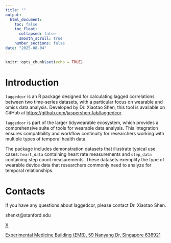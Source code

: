 ```yaml
---
title: ""
output: 
  html_document:
    toc: false
    toc_float:
      collapsed: false
      smooth_scroll: true
    number_sections: false
date: "2025-08-04"
---
```


```r
knitr::opts_chunk$set(echo = TRUE)
```

# Introduction

`laggedcor` is an R package designed for calculating lagged correlations between two time-series datasets, with a particular focus on wearable and omics data analysis. Developed by Dr. Xiaotao Shen, this tool is available on GitHub at [https://github.com/jaspershen-lab/laggedcor](https://github.com/jaspershen-lab/laggedcor).

`laggedcor` is part of the larger tidywearable ecosystem, which provides a comprehensive suite of tools for wearable data analysis. This integration ensures compatibility and workflow continuity for researchers working with multiple types of temporal health data.

The package includes demonstration datasets that illustrate typical use cases: `heart_data` containing heart rate measurements and `step_data` containing step count measurements. These datasets exemplify the type of wearable device data that researchers commonly need to analyze for temporal relationships.

# Contacts

If you have any questions about laggedcor, please contact Dr. Xiaotao Shen.


<i class="fa fa-envelope"></i> shenxt@stanford.edu

<i class="fa-brands fa-square-x-twitter"></i> [X](https://x.com/xiaotaoshen1990)

<i class="fa fa-map-marker-alt"></i> [Experimental Medicine Building (EMB), 59 Nanyang Dr, Singapore 636921](https://www.google.com/maps/place/Experimental+Medicine+Building+(EMB)/@1.3446589,103.6759014,17z/data=!3m2!4b1!5s0x31da0fa062fb6e8b:0x7a7422f5cbf93df8!4m6!3m5!1s0x31da0f74c11959dd:0x1a2e60ac1237b269!8m2!3d1.3446535!4d103.6784763!16s%2Fg%2F11bwpz7vzw?entry=ttu&g_ep=EgoyMDI1MDczMC4wIKXMDSoASAFQAw%3D%3D)
